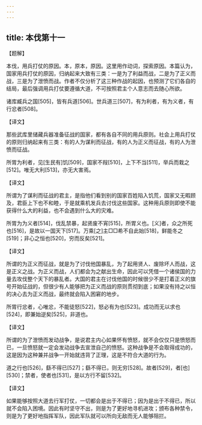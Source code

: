 ```yaml
---
---
---
```

title: 本伐第十一
---





【题解】


本伐，用兵打仗的原因。本，原本，原因。这里用作动词，探索原因。本篇认为，国家用兵打仗的原因，归纳起来大致有三类：一是为了利益而战，二是为了正义而战，三是为了泄愤而战。作者不仅分析了这三种作战的起因，也预测了它们各自的结局，最后强调用兵打仗要遵循大道，不可按照君主个人意志而去随心所欲。


诸库臧兵之国[505]，皆有兵道[506]。世兵道三[507]，有为利者，有为义者，有行忿者[508]。


【译文】


那些武库里储藏兵器准备征战的国家，都有各自不同的用兵原则。社会上用兵打仗的原则归纳起来有三类：有的人为谋利而征战，有的人为正义而征战，有的人为泄愤而征战。


所胃为利者，见[生民有]饥[509]，国家不叚[510]，上下不当[511]，举兵而栽之[512]。唯无大利[513]，亦无大害焉。


【译文】


所谓为了谋利而征战的君主，是指他们看到别的国家百姓陷入饥荒，国家又无暇顾及，君臣上下也不和睦，于是就乘机发兵去讨伐这些国家。这种用兵原则即使不能获得什么大的利益，也不会遇到什么大的灾难。


所胃为为义者[514]，伐乱禁暴，起贤废不宵[515]，所胃义也。[义]者，众之所死也[516]，是故以一国天下[517]。万乘[之]主□□希不自此始[518]，鲜能冬之[519]；非心之恒也[520]，穷而反矣[521]。


【译文】


所谓的为正义而征战，就是为了讨伐他国暴乱，为了起用贤人、废除坏人而战，这是正义之战。为正义而战，人们都会为之献出生命，因此可以凭借一个诸侯国的力量去攻伐整个天下的暴乱者。大国的君主在讨伐他国的时候很少不是打着正义的旗号开始征战的，但很少有人能够把为正义而战的原则贯彻到底；如果没有持之以恒的决心去为正义而战，最终就会陷入困窘的地步。


所胃行忿者，心唯忿，不能徒怒[522]，怒必有为也[523]。成功而无以求也[524]，即兼始逆矣[525]，非道也。


【译文】


所谓的为了泄愤而发动战争，是说君主内心如果怀有愤怒，就不会仅仅只是愤怒而已，一旦愤怒就一定会发动战争去宣泄自己的愤怒。这种战争是不会取得成功的，这是因为这种兼并战争一开始就违背了正理，这是不符合大道的行为。


道之行也[526]，繇不得已[527]；繇不得已，则无穷[528]。故者[529]，者[也][530]；禁者，使者也[531]，是以方行不留[532]。


【译文】


如果能够按照大道去行军打仗，一切都会是出于不得已；因为是出于不得已，所以就不会陷入困境。因此有时坚守不出，则是为了更好地寻机进攻；颁布各种禁令，则是为了更好地指挥军队，因此军队就可以所向无敌而无人能够阻拦。
